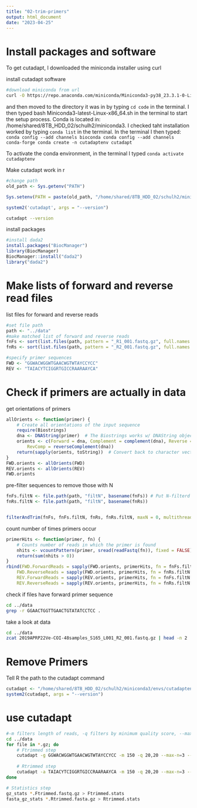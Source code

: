 ```yaml
---
title: "02-trim-primers"
output: html_document
date: "2023-04-25"
---
```


# Install packages and software

To get cutadapt, I downloaded the miniconda installer using curl 

install cutadapt software
```bash
#download miniconda from url
curl -O https://repo.anaconda.com/miniconda/Miniconda3-py38_23.3.1-0-Linux-x86_64.sh

```

and then moved to the directory it was in by typing `cd code` in the terminal. I then typed bash Miniconda3-latest-Linux-x86_64.sh in the terminal to start the setup process. Conda is located in: /home/shared/8TB_HDD_02/schulh2/miniconda3. I checked taht installation worked by typing `conda list` in the terminal. In the terminal I then typed:
`conda config --add channels bioconda
conda config --add channels conda-forge
conda create -n cutadaptenv cutadapt`

To activate the conda environment, in the terminal I typed `conda activate cutadaptenv`

Make cutadapt work in r
```r
#change path
old_path <- Sys.getenv("PATH")

Sys.setenv(PATH = paste(old_path, "/home/shared/8TB_HDD_02/schulh2/miniconda3/envs/cutadaptenv/bin/cutadapt", sep = ";"))

system2('cutadapt', args = "--version")
```
```bash
cutadapt --version
```


install packages
```r
#install dada2
install.packages("BiocManager")
library(BiocManager)
BiocManager::install("dada2")
library("dada2")
```


# Make lists of forward and reverse read files

list files for forward and reverse reads
```r
#set file path
path <- "../data"
#make matched list of forward and reverse reads
fnFs <- sort(list.files(path, pattern = "_R1_001.fastq.gz", full.names = TRUE))
fnRs <- sort(list.files(path, pattern = "_R2_001.fastq.gz", full.names = TRUE))

#specify primer sequences
FWD <- "GGWACWGGWTGAACWGTWTAYCCYCC"  
REV <- "TAIACYTCIGGRTGICCRAARAAYCA"  
```


# Check if primers are actually in data

get orientations of primers
```r
allOrients <- function(primer) {
    # Create all orientations of the input sequence
    require(Biostrings)
    dna <- DNAString(primer)  # The Biostrings works w/ DNAString objects rather than character vectors
    orients <- c(Forward = dna, Complement = complement(dna), Reverse = reverse(dna), 
        RevComp = reverseComplement(dna))
    return(sapply(orients, toString))  # Convert back to character vector
}
FWD.orients <- allOrients(FWD)
REV.orients <- allOrients(REV)
FWD.orients
```

pre-filter sequences to remove those with N
```r
fnFs.filtN <- file.path(path, "filtN", basename(fnFs)) # Put N-filterd files in filtN/ subdirectory
fnRs.filtN <- file.path(path, "filtN", basename(fnRs))


filterAndTrim(fnFs, fnFs.filtN, fnRs, fnRs.filtN, maxN = 0, multithread = TRUE)

```

count number of times primers occur
```r
primerHits <- function(primer, fn) {
    # Counts number of reads in which the primer is found
    nhits <- vcountPattern(primer, sread(readFastq(fn)), fixed = FALSE)
    return(sum(nhits > 0))
}
rbind(FWD.ForwardReads = sapply(FWD.orients, primerHits, fn = fnFs.filtN[[1]]), 
    FWD.ReverseReads = sapply(FWD.orients, primerHits, fn = fnRs.filtN[[1]]), 
    REV.ForwardReads = sapply(REV.orients, primerHits, fn = fnFs.filtN[[1]]), 
    REV.ReverseReads = sapply(REV.orients, primerHits, fn = fnRs.filtN[[1]]))
```


check if files have forward primer sequence
```bash
cd ../data
grep -r GGAACTGGTTGAACTGTATATCCTCC .
```

take a look at data

```bash
cd ../data
zcat 2019APRP22Ve-COI-48samples_S165_L001_R2_001.fastq.gz | head -n 2
```

# Remove Primers

Tell R the path to the cutadapt command

```r
cutadapt <- "/home/shared/8TB_HDD_02/schulh2/miniconda3/envs/cutadaptenv/bin/cutadapt" 
system2(cutadapt, args = "--version") 
```



# use cutadapt
```bash
#-m filters length of reads, -q filters by minimum quality score, --max-n=3 allows for a maximum of 3 Ns
cd ../data
for file in *.gz; do
    # Ftrimmed step
    cutadapt -g GGWACWGGWTGAACWGTWTAYCCYCC -m 150 -q 20,20 --max-n=3 --discard-untrimmed -o "${file%.gz}.Ftrimmed.fastq.gz" "$file"
    
    # Rtrimmed step
    cutadapt -a TAIACYTCIGGRTGICCRAARAAYCA -m 150 -q 20,20 --max-n=3 --discard-untrimmed -o "${file%.gz}.Rtrimmed.fasta.gz" "${file%.gz}.Ftrimmed.fastq.gz"
done

# Statistics step
gz_stats *.Ftrimmed.fastq.gz > Ftrimmed.stats
fasta_gz_stats *.Rtrimmed.fasta.gz > Rtrimmed.stats

```

